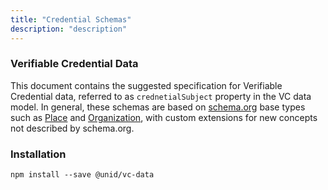```yaml
---
title: "Credential Schemas"
description: "description"
---
```


<SEO title="Verifiable Credential Schema" />

### Verifiable Credential Data

This document contains the suggested specification for Verifiable Credential data, referred to as `crednetialSubject` property in the VC data model. In general, these schemas are based on [schema.org](https://schema.org/docs/full.html) base types such as [Place](https://schema.org/Place) and [Organization](https://schema.org/Organization), with custom extensions for new concepts not described by schema.org.

### Installation

```npm
npm install --save @unid/vc-data
```
